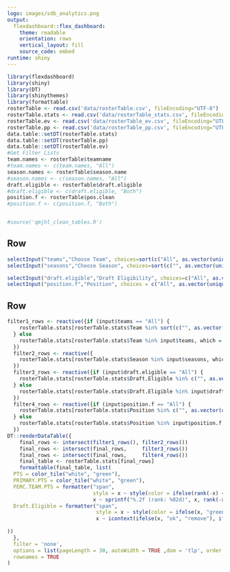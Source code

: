 ```yaml
---
logo: images/sdb_analytics.png
output: 
  flexdashboard::flex_dashboard:
    theme: readable
    orientation: rows
    vertical_layout: fill
    source_code: embed
runtime: shiny
---
```


```r
library(flexdashboard)
library(shiny)
library(DT)
library(shinythemes)
library(formattable)
rosterTable <- read.csv('data/rosterTable.csv', fileEncoding="UTF-8")
rosterTable.stats <- read.csv('data/rosterTable_stats.csv', fileEncoding="UTF-8")
rosterTable.ev <- read.csv('data/rosterTable_ev.csv', fileEncoding="UTF-8")
rosterTable.pp <- read.csv('data/rosterTable_pp.csv', fileEncoding="UTF-8")
data.table::setDT(rosterTable.stats)
data.table::setDT(rosterTable.pp)
data.table::setDT(rosterTable.ev)
#Get Filter Lists
team.names <- rosterTable$teamname
#team.names <- c(team.names, "All")
season.names <- rosterTable$season.name
#season.names <- c(season.names, "All")
draft.eligible <- rosterTable$draft.eligible
#draft.eligible <- c(draft.eligible, "Both")
position.f <- rosterTable$pos.clean
#position.f <- c(position.f, "Both")


#source('qmjhl_clean_tables.R')
```

Row {data-height=50}
-----------------------------------------------------------------------



```r
selectInput("teams","Choose Team", choices=sort(c("All", as.vector(unique(team.names)))), selected = "All", multiple=FALSE)
selectInput("seasons","Choose Season", choices=sort(c("", as.vector(unique(season.names)))), selected = "2017-18 | Regular Season", multiple=TRUE)
```



```r
selectInput("draft.eligible","Draft Eligibility", choices=c("All", as.vector(unique(draft.eligible))), selected = "All",  multiple=FALSE)
selectInput("position.f","Position", choices = c("All", as.vector(unique(position.f))), selected = "All", multiple = FALSE)
```

Row {data-height=500}
-----------------------------------------------------------------------



```r
filter1_rows <- reactive({if (input$teams == "All") {
    rosterTable.stats[rosterTable.stats$Team %in% sort(c("", as.vector(unique(team.names)))), which = TRUE]
  } else
    rosterTable.stats[rosterTable.stats$Team %in% input$teams, which = TRUE]
  })
  filter2_rows <- reactive({
    rosterTable.stats[rosterTable.stats$Season %in% input$seasons, which = TRUE]
  })
  filter3_rows <- reactive({if (input$draft.eligible == "All") {
    rosterTable.stats[rosterTable.stats$Draft.Eligible %in% c("", as.vector(unique(draft.eligible))), which = TRUE]
  } else
    rosterTable.stats[rosterTable.stats$Draft.Eligible %in% input$draft.eligible, which = TRUE]
  })
  filter4_rows <- reactive({if (input$position.f == "All") {
    rosterTable.stats[rosterTable.stats$Position %in% c("", as.vector(unique(position.f))), which = TRUE]
  } else
    rosterTable.stats[rosterTable.stats$Position %in% input$position.f, which = TRUE]
  })
DT::renderDataTable({
    final_rows <- intersect(filter1_rows(), filter2_rows())
    final_rows <- intersect(final_rows,     filter3_rows())
    final_rows <- intersect(final_rows,     filter4_rows())
    final_table <- rosterTable.stats[final_rows]
    formattable(final_table, list(
  PTS = color_tile("white", "green"),
  PRIMARY.PTS = color_tile("white", "green"),
  PERC.TEAM.PTS = formatter("span",
                            style = x ~ style(color = ifelse(rank(-x) <= 50, "green", "gray")),
                            x ~ sprintf("%.2f (rank: %02d)", x, rank(-x))),
  Draft.Eligible = formatter("span",
                             style = x ~ style(color = ifelse(x, "green", "red")),
                             x ~ icontext(ifelse(x, "ok", "remove"), ifelse(x, "Yes", "No")))
  
))
  },
  filter = 'none',
  options = list(pageLength = 30, autoWidth = TRUE ,dom = 'tlp', order = list(list(11, 'desc')), list(scrolly = TRUE) ,columnDefs = list(list(visible=FALSE, targets=0))),
  rownames = TRUE
)
```